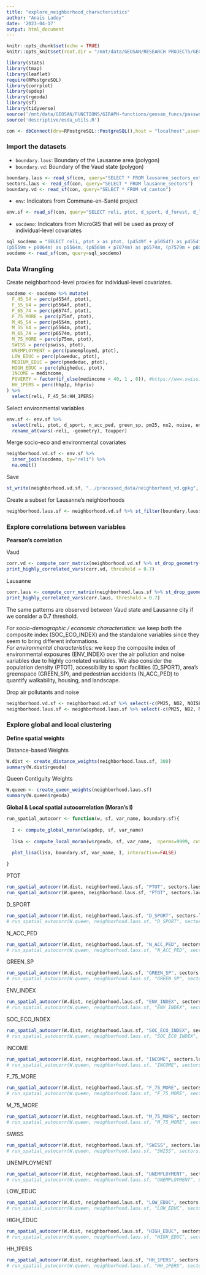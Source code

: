 ```yaml
---
title: "explore_neighborhood_characteristics"
author: "Anaïs Ladoy"
date: '2023-04-17'
output: html_document
---
```


```r
knitr::opts_chunk$set(echo = TRUE)
knitr::opts_knit$set(root.dir = "/mnt/data/GEOSAN/RESEARCH PROJECTS/GEOCHRONIC @ LASIG (EPFL)/GEOSAN-geochronic/src")
```

```r
library(stats)
library(tmap)
library(leaflet)
require(RPostgreSQL)
library(corrplot)
library(spdep)
library(rgeoda)
library(sf)
library(tidyverse)
source('/mnt/data/GEOSAN/FUNCTIONS/GIRAPH-functions/geosan_funcs/password_utils.R')
source('descriptive/esda_utils.R')
```


```r
con <- dbConnect(drv=RPostgreSQL::PostgreSQL(),host = "localhost",user= "aladoy","deep-rene",dbname="geosan")
```

### Import the datasets


- `boundary.laus`: Boundary of the Lausanne area (polygon)
- `boundary.vd`: Boundary of the Vaud state (polygon)

```r
boundary.laus <- read_sf(con, query="SELECT * FROM lausanne_sectors_extent")
sectors.laus <- read_sf(con, query="SELECT * FROM lausanne_sectors")
boundary.vd <- read_sf(con, query="SELECT * FROM vd_canton")
```

- `env`: Indicators from Commune-en-Santé project

```r
env.sf <- read_sf(con, query="SELECT reli, ptot, d_sport, d_forest, d_lake, d_swim, n_acc_ped, n_acc_bic, green_sp, blue_sp, pm25, no2, noise, env_index, soc_eco_index, healthcare_index, geometry FROM ha_indicators")
```

- `socdemo`: Indicators from MicroGIS that will be used as proxy of individual-level covariates

```r
sql_socdemo = "SELECT reli, ptot_x as ptot, (p4549f + p5054f) as p4554f, (p5559f + p6064f) as p5564f, (p6569f + p7074f) as p6574f, (p7579f + p8084f + p8589f + p90mf) as p75mf, (p4549m + p5054m) as p4554m, 
(p5559m + p6064m) as p5564m, (p6569m + p7074m) as p6574m, (p7579m + p8084m + p8589m + p90mm) as p75mm,hhp1p as hhp1p,hhpriv as hhpriv, (pnschb + pnschn) as pswiss,adune as punemployed,(pfnone + pfobl + pfgen + pfprof) as ploweduc, (pfmat + pfprsf + pfprss) as pmededuc, (pfbac + pfmas + pfphd) as phigheduc, iqmd as medincome FROM microgis_ha"
socdemo <- read_sf(con, query=sql_socdemo)
```


### Data Wrangling

Create neighborhood-level proxies for individual-level covariates.
```r
socdemo <- socdemo %>% mutate(
  F_45_54 = perc(p4554f, ptot),
  F_55_64 = perc(p5564f, ptot),
  F_65_74 = perc(p6574f, ptot),
  F_75_MORE = perc(p75mf, ptot),
  M_45_54 = perc(p4554m, ptot),
  M_55_64 = perc(p5564m, ptot),
  M_65_74 = perc(p6574m, ptot),
  M_75_MORE = perc(p75mm, ptot),
  SWISS = perc(pswiss, ptot),
  UNEMPLOYMENT = perc(punemployed, ptot),
  LOW_EDUC = perc(ploweduc, ptot),
  MEDIUM_EDUC = perc(pmededuc, ptot),
  HIGH_EDUC = perc(phigheduc, ptot),
  INCOME = medincome,
  POVERTY = factor(if_else(medincome < 40, 1 , 0)), #https://www.swissinfo.ch/eng/society/poverty-affects-nearly-one-in-five-swiss-households/47370330
  HH_1PERS = perc(hhp1p, hhpriv)
) %>%
  select(reli, F_45_54:HH_1PERS)
```

Select environmental variables
```r
env.sf <- env.sf %>% 
  select(reli, ptot, d_sport, n_acc_ped, green_sp, pm25, no2, noise, env_index, soc_eco_index) %>% 
  rename_at(vars(-reli, -geometry), toupper)
```

Merge socio-eco and environmental covariates
```r
neighborhood.vd.sf <- env.sf %>%
  inner_join(socdemo, by="reli") %>%
  na.omit()
```

Save
```r
st_write(neighborhood.vd.sf, "../processed_data/neighborhood_vd.gpkg", delete_dsn = TRUE)
```

Create a subset for Lausanne's neighborhoods
```r
neighborhood.laus.sf <- neighborhood.vd.sf %>% st_filter(boundary.laus$geometry, .predicates = st_intersects)
```



### Explore correlations between variables

**Pearson's correlation**

Vaud
```r
corr.vd <- compute_corr_matrix(neighborhood.vd.sf %>% st_drop_geometry() %>% select(-c("reli", "POVERTY")))
print_highly_correlated_vars(corr.vd, threshold = 0.7)
```
Lausanne
```r
corr.laus <- compute_corr_matrix(neighborhood.laus.sf %>% st_drop_geometry() %>% select(-c("reli", "POVERTY")))
print_highly_correlated_vars(corr.laus, threshold = 0.7)
```
The same patterns are observed between Vaud state and Lausanne city if we consider a 0.7 threshold.

*For socio-demographic / economic characteristics:* we keep both the composite index (SOC_ECO_INDEX) and the standalone variables since they seem to bring different informations.  
*For environmental characteristics:* we keep the composite index of environmental exposures (ENV_INDEX) over the air pollution and noise variables due to highly correlated variables. We also consider the population density (PTOT), accessibility to sport facilities (D_SPORT), area's greenspace (GREEN_SP), and pedestrian accidents (N_ACC_PED) to quantify walkability, housing, and landscape.

Drop air pollutants and noise
```r
neighborhood.vd.sf <- neighborhood.vd.sf %>% select(-c(PM25, NO2, NOISE))
neighborhood.laus.sf <- neighborhood.laus.sf %>% select(-c(PM25, NO2, NOISE))
```


### Explore global and local clustering

**Define spatial weights**

Distance-based Weights
```r
W.dist <- create_distance_weights(neighborhood.laus.sf, 300)
summary(W.dist$rgeoda)
```

Queen Contiguity Weights
```r
W.queen <- create_queen_weights(neighborhood.laus.sf)
summary(W.queen$rgeoda)
```


**Global & Local spatial autocorrelation (Moran's I)**

```r
run_spatial_autocorr <- function(w, sf, var_name, boundary.sf){
  
  I <- compute_global_moran(w$spdep, sf, var_name)
  
  lisa <- compute_local_moran(w$rgeoda, sf, var_name,  nperms=9999, cutoff=0.05, ncpu=12, adjust="fdr")
  
  plot_lisa(lisa, boundary.sf, var_name, I, interactive=FALSE)

}

```

PTOT
```r
run_spatial_autocorr(W.dist, neighborhood.laus.sf, "PTOT", sectors.laus)
run_spatial_autocorr(W.queen, neighborhood.laus.sf, "PTOT", sectors.laus)
```

D_SPORT
```r
run_spatial_autocorr(W.dist, neighborhood.laus.sf, "D_SPORT", sectors.laus)
# run_spatial_autocorr(W.queen, neighborhood.laus.sf, "D_SPORT", sectors.laus)
```

N_ACC_PED
```r
run_spatial_autocorr(W.dist, neighborhood.laus.sf, "N_ACC_PED", sectors.laus)
# run_spatial_autocorr(W.queen, neighborhood.laus.sf, "N_ACC_PED", sectors.laus)
```

GREEN_SP
```r
run_spatial_autocorr(W.dist, neighborhood.laus.sf, "GREEN_SP", sectors.laus)
# run_spatial_autocorr(W.queen, neighborhood.laus.sf, "GREEN_SP", sectors.laus)
```

ENV_INDEX
```r
run_spatial_autocorr(W.dist, neighborhood.laus.sf, "ENV_INDEX", sectors.laus)
# run_spatial_autocorr(W.queen, neighborhood.laus.sf, "ENV_INDEX", sectors.laus)
```


SOC_ECO_INDEX
```r
run_spatial_autocorr(W.dist, neighborhood.laus.sf, "SOC_ECO_INDEX", sectors.laus)
# run_spatial_autocorr(W.queen, neighborhood.laus.sf, "SOC_ECO_INDEX", sectors.laus)
```

INCOME
```r
run_spatial_autocorr(W.dist, neighborhood.laus.sf, "INCOME", sectors.laus)
# run_spatial_autocorr(W.queen, neighborhood.laus.sf, "INCOME", sectors.laus)
```


F_75_MORE
```r
run_spatial_autocorr(W.dist, neighborhood.laus.sf, "F_75_MORE", sectors.laus)
# run_spatial_autocorr(W.queen, neighborhood.laus.sf, "F_75_MORE", sectors.laus)
```

M_75_MORE
```r
run_spatial_autocorr(W.dist, neighborhood.laus.sf, "M_75_MORE", sectors.laus)
# run_spatial_autocorr(W.queen, neighborhood.laus.sf, "M_75_MORE", sectors.laus)
```

SWISS
```r
run_spatial_autocorr(W.dist, neighborhood.laus.sf, "SWISS", sectors.laus)
# run_spatial_autocorr(W.queen, neighborhood.laus.sf, "SWISS", sectors.laus)
```


UNEMPLOYMENT
```r
run_spatial_autocorr(W.dist, neighborhood.laus.sf, "UNEMPLOYMENT", sectors.laus)
# run_spatial_autocorr(W.queen, neighborhood.laus.sf, "UNEMPLOYMENT", sectors.laus)
```

LOW_EDUC
```r
run_spatial_autocorr(W.dist, neighborhood.laus.sf, "LOW_EDUC", sectors.laus)
# run_spatial_autocorr(W.queen, neighborhood.laus.sf, "LOW_EDUC", sectors.laus)
```
HIGH_EDUC
```r
run_spatial_autocorr(W.dist, neighborhood.laus.sf, "HIGH_EDUC", sectors.laus)
# run_spatial_autocorr(W.queen, neighborhood.laus.sf, "HIGH_EDUC", sectors.laus)
```

HH_1PERS
```r
run_spatial_autocorr(W.dist, neighborhood.laus.sf, "HH_1PERS", sectors.laus)
# run_spatial_autocorr(W.queen, neighborhood.laus.sf, "HH_1PERS", sectors.laus)
```





